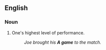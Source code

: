 {{also|agame|A-game}}

==English==

===Noun===
{{en-noun}}

# {{lb|en|US|informal}} One's highest level of performance.
#: ''Joe brought his '''A game''' to the match.''